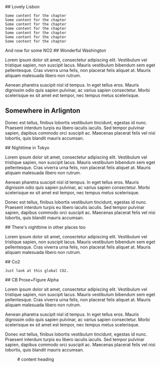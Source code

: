 <ScrollytellingBlock>
  <Chapter
    center={[-9.15, 38.75]}
    zoom={8}
    showBaseMap={true}
  >
    ## Lovely Lisbon

    Some content for the chapter  
    Some content for the chapter  
    Some content for the chapter  
    Some content for the chapter  
    Some content for the chapter  
    Some content for the chapter  
    Some content for the chapter

  </Chapter>
  <Chapter
    center={[0, 0]}
    zoom={0}
    datasetId='no2'
    layerId='no2-monthly-diff'
    datetime='2021-01-01'
    projectionId='globe'
  >
  And now for some NO2
  </Chapter>
  <Chapter
    center={[-77, 38.90]}
    zoom={10}
    datasetId='no2'
    layerId='no2-monthly-diff'
    datetime='2021-01-01'
  >
    ## Wonderful Washington

Lorem ipsum dolor sit amet, consectetur adipiscing elit. Vestibulum
vel tristique sapien, non suscipit lacus. Mauris vestibulum bibendum
sem eget pellentesque. Cras viverra urna felis, non placerat felis
aliquet at. Mauris aliquam malesuada libero non rutrum.

Aenean pharetra suscipit nisl id tempus. In eget tellus eros. Mauris
dignissim odio quis sapien pulvinar, ac varius sapien consectetur.
Morbi scelerisque ex sit amet est tempor, nec tempus metus
scelerisque.

## Somewhere in Arlignton

Donec est tellus, finibus lobortis vestibulum tincidunt, egestas id
nunc. Praesent interdum turpis eu libero iaculis iaculis. Sed tempor
pulvinar sapien, dapibus commodo orci suscipit ac. Maecenas placerat
felis vel nisi lobortis, quis blandit mauris accumsan.

  </Chapter>
  <Chapter
    center={[139.6, 35.6]}
    zoom={10}
    datasetId='nighttime-lights'
    layerId='nightlights-hd-monthly'
    datetime='2021-02-01'
  >
## Nighttime in Tokyo
          
Lorem ipsum dolor sit amet, consectetur adipiscing elit. Vestibulum
vel tristique sapien, non suscipit lacus. Mauris vestibulum bibendum
sem eget pellentesque. Cras viverra urna felis, non placerat felis
aliquet at. Mauris aliquam malesuada libero non rutrum.

Aenean pharetra suscipit nisl id tempus. In eget tellus eros. Mauris
dignissim odio quis sapien pulvinar, ac varius sapien consectetur.
Morbi scelerisque ex sit amet est tempor, nec tempus metus
scelerisque.

Donec est tellus, finibus lobortis vestibulum tincidunt, egestas id
nunc. Praesent interdum turpis eu libero iaculis iaculis. Sed tempor
pulvinar sapien, dapibus commodo orci suscipit ac. Maecenas placerat
felis vel nisi lobortis, quis blandit mauris accumsan.

  </Chapter>
  <Chapter
    center={[139.6, 35.6]}
    zoom={1}
    datasetId='nighttime-lights'
    layerId='nightlights-hd-monthly'
    datetime='2021-02-01'
    projectionId='globe'
  >
## There's nighttime in other places too
          
Lorem ipsum dolor sit amet, consectetur adipiscing elit. Vestibulum
vel tristique sapien, non suscipit lacus. Mauris vestibulum bibendum
sem eget pellentesque. Cras viverra urna felis, non placerat felis
aliquet at. Mauris aliquam malesuada libero non rutrum.

  </Chapter>
  <Chapter
    center={[0, 0]}
    zoom={10}
    datasetId='no2'
    layerId='no2-monthly-diff'
    datetime='2021-03-01'
  >
    ## Co2

    Just look at this global CO2.

  </Chapter>
</ScrollytellingBlock>

<Block>
  <Prose>
## CB Prose+Figure Alpha
          
Lorem ipsum dolor sit amet, consectetur adipiscing elit. Vestibulum
vel tristique sapien, non suscipit lacus. Mauris vestibulum bibendum
sem eget pellentesque. Cras viverra urna felis, non placerat felis
aliquet at. Mauris aliquam malesuada libero non rutrum.

Aenean pharetra suscipit nisl id tempus. In eget tellus eros. Mauris
dignissim odio quis sapien pulvinar, ac varius sapien consectetur.
Morbi scelerisque ex sit amet est tempor, nec tempus metus
scelerisque.

Donec est tellus, finibus lobortis vestibulum tincidunt, egestas id
nunc. Praesent interdum turpis eu libero iaculis iaculis. Sed tempor
pulvinar sapien, dapibus commodo orci suscipit ac. Maecenas placerat
felis vel nisi lobortis, quis blandit mauris accumsan.

  </Prose>
</Block>

<ScrollytellingBlock>
  <Figure/>
</ScrollytellingBlock>

<ScrollytellingBlock>
  <Chapter
    center={[38.90, -77]}
    zoom={10}
  />

  <Chapter datetime='no-date'>
    # content heading
  </Chapter>
</ScrollytellingBlock>